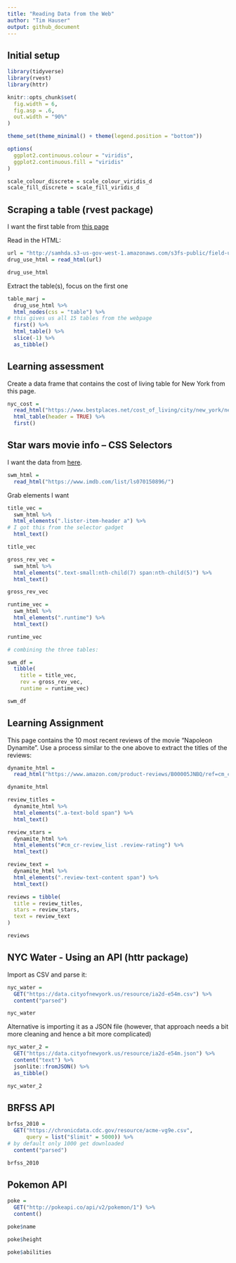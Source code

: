 ```yaml
---
title: "Reading Data from the Web"
author: "Tim Hauser"
output: github_document
---
```


## Initial setup

```r
library(tidyverse)
library(rvest)
library(httr)

knitr::opts_chunk$set(
  fig.width = 6,
  fig.asp = .6,
  out.width = "90%"
)

theme_set(theme_minimal() + theme(legend.position = "bottom"))

options(
  ggplot2.continuous.colour = "viridis",
  ggplot2.continuous.fill = "viridis"
)

scale_colour_discrete = scale_colour_viridis_d
scale_fill_discrete = scale_fill_viridis_d
```

## Scraping a table (rvest package)

I want the first table from [this page](http://samhda.s3-us-gov-west-1.amazonaws.com/s3fs-public/field-uploads/2k15StateFiles/NSDUHsaeShortTermCHG2015.htm)

Read in the HTML:

```r
url = "http://samhda.s3-us-gov-west-1.amazonaws.com/s3fs-public/field-uploads/2k15StateFiles/NSDUHsaeShortTermCHG2015.htm"
drug_use_html = read_html(url)

drug_use_html
```

Extract the table(s), focus on the first one

```r
table_marj =
  drug_use_html %>%
  html_nodes(css = "table") %>% 
# this gives us all 15 tables from the webpage
  first() %>%
  html_table() %>% 
  slice(-1) %>% 
  as_tibble()
```

## Learning assessment

Create a data frame that contains the cost of living table for New York from this page.

```r
nyc_cost = 
  read_html("https://www.bestplaces.net/cost_of_living/city/new_york/new_york") %>%
  html_table(header = TRUE) %>%
  first()
```


## Star wars movie info -- CSS Selectors

I want the data from [here](https://www.imdb.com/list/ls070150896/).

```r
swm_html = 
  read_html("https://www.imdb.com/list/ls070150896/")
```

Grab elements I want

```r
title_vec = 
  swm_html %>%
  html_elements(".lister-item-header a") %>%
# I got this from the selector gadget
  html_text()

title_vec

gross_rev_vec = 
  swm_html %>%
  html_elements(".text-small:nth-child(7) span:nth-child(5)") %>%
  html_text()

gross_rev_vec

runtime_vec = 
  swm_html %>%
  html_elements(".runtime") %>%
  html_text()

runtime_vec

# combining the three tables:

swm_df = 
  tibble(
    title = title_vec,
    rev = gross_rev_vec,
    runtime = runtime_vec)

swm_df
```

## Learning Assignment

This page contains the 10 most recent reviews of the movie “Napoleon Dynamite”. Use a process similar to the one above to extract the titles of the reviews:

```r
dynamite_html = 
  read_html("https://www.amazon.com/product-reviews/B00005JNBQ/ref=cm_cr_arp_d_viewopt_rvwer?ie=UTF8&reviewerType=avp_only_reviews&sortBy=recent&pageNumber=1")

dynamite_html

review_titles = 
  dynamite_html %>%
  html_elements(".a-text-bold span") %>%
  html_text()

review_stars = 
  dynamite_html %>%
  html_elements("#cm_cr-review_list .review-rating") %>%
  html_text()

review_text = 
  dynamite_html %>%
  html_elements(".review-text-content span") %>%
  html_text()

reviews = tibble(
  title = review_titles,
  stars = review_stars,
  text = review_text
)

reviews
```


## NYC Water - Using an API (httr package)

Import as CSV and parse it:

```r
nyc_water = 
  GET("https://data.cityofnewyork.us/resource/ia2d-e54m.csv") %>% 
  content("parsed")

nyc_water
```

Alternative is importing it as a JSON file (however, that approach needs a bit more cleaning and hence a bit more complicated)

```r
nyc_water_2 = 
  GET("https://data.cityofnewyork.us/resource/ia2d-e54m.json") %>% 
  content("text") %>%
  jsonlite::fromJSON() %>%
  as_tibble()

nyc_water_2
```

## BRFSS API

```r
brfss_2010 = 
  GET("https://chronicdata.cdc.gov/resource/acme-vg9e.csv",
      query = list("$limit" = 5000)) %>% 
# by default only 1000 get downloaded
  content("parsed")

brfss_2010
```


## Pokemon API

```r
poke = 
  GET("http://pokeapi.co/api/v2/pokemon/1") %>%
  content()
```

```r
poke$name
```


```r
poke$height
```

```r
poke$abilities
```



